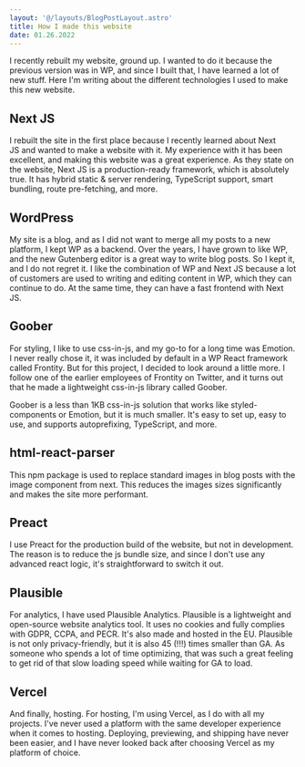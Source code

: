 ```yaml
---
layout: '@/layouts/BlogPostLayout.astro'
title: How I made this website
date: 01.26.2022
---
```


I recently rebuilt my website, ground up. I wanted to do it because the previous version was in WP, and since I built that, I have learned a lot of new stuff. Here I'm writing about the different technologies I used to make this new website.

## Next JS

I rebuilt the site in the first place because I recently learned about Next JS and wanted to make a website with it. My experience with it has been excellent, and making this website was a great experience. As they state on the website, Next JS is a production-ready framework, which is absolutely true. It has hybrid static & server rendering, TypeScript support, smart bundling, route pre-fetching, and more.

## WordPress

My site is a blog, and as I did not want to merge all my posts to a new platform, I kept WP as a backend. Over the years, I have grown to like WP, and the new Gutenberg editor is a great way to write blog posts. So I kept it, and I do not regret it. I like the combination of WP and Next JS because a lot of customers are used to writing and editing content in WP, which they can continue to do. At the same time, they can have a fast frontend with Next JS.

## Goober

For styling, I like to use css-in-js, and my go-to for a long time was Emotion. I never really chose it, it was included by default in a WP React framework called Frontity. But for this project, I decided to look around a little more. I follow one of the earlier employees of Frontity on Twitter, and it turns out that he made a lightweight css-in-js library called Goober.

Goober is a less than 1KB css-in-js solution that works like styled-components or Emotion, but it is much smaller. It's easy to set up, easy to use, and supports autoprefixing, TypeScript, and more.

## html-react-parser

This npm package is used to replace standard images in blog posts with the image component from next. This reduces the images sizes significantly and makes the site more performant.

## Preact

I use Preact for the production build of the website, but not in development. The reason is to reduce the js bundle size, and since I don't use any advanced react logic, it's straightforward to switch it out.

## Plausible

For analytics, I have used Plausible Analytics. Plausible is a lightweight and open-source website analytics tool. It uses no cookies and fully complies with GDPR, CCPA, and PECR. It's also made and hosted in the EU. Plausible is not only privacy-friendly, but it is also 45 (!!!) times smaller than GA. As someone who spends a lot of time optimizing, that was such a great feeling to get rid of that slow loading speed while waiting for GA to load.

## Vercel

And finally, hosting. For hosting, I'm using Vercel, as I do with all my projects. I've never used a platform with the same developer experience when it comes to hosting. Deploying, previewing, and shipping have never been easier, and I have never looked back after choosing Vercel as my platform of choice.
